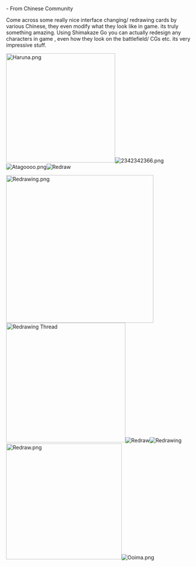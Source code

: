 - From Chinese Community

Come across some really nice interface changing/ redrawing cards by various Chinese, they even modify what they look like in game. its truly something amazing. Using Shimakaze Go you can actually redesign any characters in game , even how they look on the battlefield/ CGs etc. its very impressive stuff. 

[[File:Haruna.png|thumb|296px]][[File:2342342366.png|thumb]][[File:Atagoooo.png|thumb]][[File:1232132131.png|thumb|Redraw]]

[[File:Redrawing.png|thumb|400px]][[File:Redraw2.png|thumb|324px|Redrawing Thread]][[File:Redraw3.png|thumb|Redraw ]][[File:423423423235.png|thumb|Redrawing]][[File:Redraw.png|thumb|314px]][[File:Ooima.png|thumb]]<ac_metadata title="Changing Characters CGs in Game is possible!" related_topics="General Discussion|General Discussion/Art"> </ac_metadata>